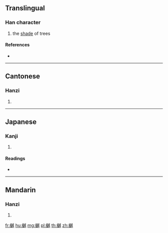 ==Translingual==

===Han character===
{{Han char|rn=75|rad=木|as=12|sn=16|four=43985|canj=DGOV}}

# the [[shade]] of trees

====References====
* {{Han ref|kx=0552.060|dkj=15502|dj=0940.100|hdz=21287.030|uh=6A3E|ud=27198|bh=E9C4|bd=59844}}

----

==Cantonese==

===Hanzi===
{{yue-hanzi|jyut=|y=yut6}}

# {{defn|lang=yue|sort=木12}}

----

==Japanese==

===Kanji===
{{ja-kanji|grade=|rs=木12}}

# {{defn|lang=ja|sort=木12}}

====Readings====
* {{ja-readings|on=[[えつ]] (etsu), [[おち]] (ochi)|kun=[[こかげ]] (kokage)}}

----

==Mandarin==

===Hanzi===
{{cmn-hanzi|pin=[[shàn]] ([[shan4]]), [[yuè]] ([[yue4]])|wg=shan<sup>4</sup>, yüeh<sup>4</sup>}}

# {{defn|lang=cmn|sort=木12}}

[[fr:樾]]
[[hu:樾]]
[[mg:樾]]
[[pl:樾]]
[[th:樾]]
[[zh:樾]]